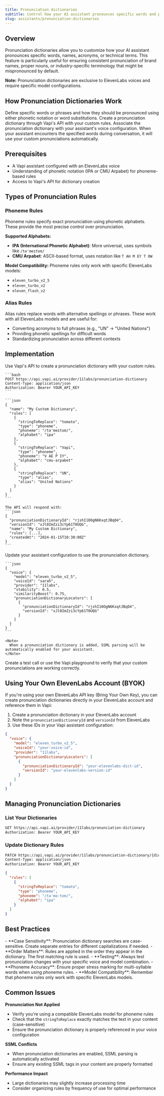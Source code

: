 ```yaml
---
title: Pronunciation dictionaries
subtitle: Control how your AI assistant pronounces specific words and phrases
slug: assistants/pronunciation-dictionaries
---
```


## Overview

Pronunciation dictionaries allow you to customize how your AI assistant pronounces specific words, names, acronyms, or technical terms. This feature is particularly useful for ensuring consistent pronunciation of brand names, proper nouns, or industry-specific terminology that might be mispronounced by default.

**Note:** Pronunciation dictionaries are exclusive to ElevenLabs voices and require specific model configurations.

## How Pronunciation Dictionaries Work

<Steps>
  <Step title="Create Pronunciation Rules">
    Define specific words or phrases and how they should be pronounced using either phonetic notation or word substitutions.
  </Step>

  <Step title="Upload Dictionary to Vapi">
    Create a pronunciation dictionary through Vapi's API with your custom rules.
  </Step>

  <Step title="Configure Your Assistant">
    Associate the pronunciation dictionary with your assistant's voice configuration.
  </Step>

  <Step title="Automatic Application">
    When your assistant encounters the specified words during conversation, it will use your custom pronunciations automatically.
  </Step>
</Steps>

## Prerequisites

- A Vapi assistant configured with an ElevenLabs voice
- Understanding of phonetic notation (IPA or CMU Arpabet) for phoneme-based rules
- Access to Vapi's API for dictionary creation

## Types of Pronunciation Rules

### Phoneme Rules

Phoneme rules specify exact pronunciation using phonetic alphabets. These provide the most precise control over pronunciation.

**Supported Alphabets:**
- **IPA (International Phonetic Alphabet)**: More universal, uses symbols like `/tə'meɪtoʊ/`
- **CMU Arpabet**: ASCII-based format, uses notation like `T AH M EY T OW`

**Model Compatibility:**
Phoneme rules only work with specific ElevenLabs models:
- `eleven_turbo_v2_5`
- `eleven_turbo_v2`
- `eleven_flash_v2`

### Alias Rules

Alias rules replace words with alternative spellings or phrases. These work with all ElevenLabs models and are useful for:
- Converting acronyms to full phrases (e.g., "UN" → "United Nations")
- Providing phonetic spellings for difficult words
- Standardizing pronunciation across different contexts

## Implementation

<Steps>
  <Step title="Create a Pronunciation Dictionary">
    Use Vapi's API to create a pronunciation dictionary with your custom rules.

    ```bash
    POST https://api.vapi.ai/provider/11labs/pronunciation-dictionary
    Content-Type: application/json
    Authorization: Bearer YOUR_API_KEY
    ```

    ```json
    {
      "name": "My Custom Dictionary",
      "rules": [
        {
          "stringToReplace": "tomato",
          "type": "phoneme",
          "phoneme": "/tə'meɪtoʊ/",
          "alphabet": "ipa"
        },
        {
          "stringToReplace": "Vapi",
          "type": "phoneme", 
          "phoneme": "V AE P IY",
          "alphabet": "cmu-arpabet"
        },
        {
          "stringToReplace": "UN",
          "type": "alias",
          "alias": "United Nations"
        }
      ]
    }
    ```

    The API will respond with:
    ```json
    {
      "pronunciationDictionaryId": "rjshI10OgN6KxqtJBqO4",
      "versionId": "xJl0ImZzi3cYp61T0UQG",
      "name": "My Custom Dictionary",
      "rules": [...],
      "createdAt": "2024-01-15T10:30:00Z"
    }
    ```
  </Step>

  <Step title="Configure Your Assistant's Voice">
    Update your assistant configuration to use the pronunciation dictionary.

    ```json
    {
      "voice": {
        "model": "eleven_turbo_v2_5",
        "voiceId": "sarah",
        "provider": "11labs",
        "stability": 0.5,
        "similarityBoost": 0.75,
        "pronunciationDictionaryLocators": [
          {
            "pronunciationDictionaryId": "rjshI10OgN6KxqtJBqO4",
            "versionId": "xJl0ImZzi3cYp61T0UQG"
          }
        ]
      }
    }
    ```

    <Note>
      When a pronunciation dictionary is added, SSML parsing will be automatically enabled for your assistant.
    </Note>
  </Step>

  <Step title="Test Your Pronunciation">
    Create a test call or use the Vapi playground to verify that your custom pronunciations are working correctly.
  </Step>
</Steps>

## Using Your Own ElevenLabs Account (BYOK)

If you're using your own ElevenLabs API key (Bring Your Own Key), you can create pronunciation dictionaries directly in your ElevenLabs account and reference them in Vapi:

1. Create a pronunciation dictionary in your ElevenLabs account
2. Note the `pronunciationDictionaryId` and `versionId` from ElevenLabs
3. Use these IDs in your Vapi assistant configuration:

```json
{
  "voice": {
    "model": "eleven_turbo_v2_5",
    "voiceId": "your-voice-id",
    "provider": "11labs",
    "pronunciationDictionaryLocators": [
      {
        "pronunciationDictionaryId": "your-elevenlabs-dict-id",
        "versionId": "your-elevenlabs-version-id"
      }
    ]
  }
}
```

## Managing Pronunciation Dictionaries

### List Your Dictionaries

```bash
GET https://api.vapi.ai/provider/11labs/pronunciation-dictionary
Authorization: Bearer YOUR_API_KEY
```

### Update Dictionary Rules

```bash
PATCH https://api.vapi.ai/provider/11labs/pronunciation-dictionary/{dictionaryId}
Content-Type: application/json
Authorization: Bearer YOUR_API_KEY
```

```json
{
  "rules": [
    {
      "stringToReplace": "tomato",
      "type": "phoneme",
      "phoneme": "/tə'mɑːtoʊ/",
      "alphabet": "ipa"
    }
  ]
}
```

## Best Practices

<Note>
- **Case Sensitivity**: Pronunciation dictionary searches are case-sensitive. Create separate entries for different capitalizations if needed.
- **Order Matters**: Rules are applied in the order they appear in the dictionary. The first matching rule is used.
- **Testing**: Always test pronunciation changes with your specific voice and model combination.
- **Phoneme Accuracy**: Ensure proper stress marking for multi-syllable words when using phoneme rules.
- **Model Compatibility**: Remember that phoneme rules only work with specific ElevenLabs models.
</Note>

## Common Issues

**Pronunciation Not Applied**
- Verify you're using a compatible ElevenLabs model for phoneme rules
- Check that the `stringToReplace` exactly matches the text in your content (case-sensitive)
- Ensure the pronunciation dictionary is properly referenced in your voice configuration

**SSML Conflicts**
- When pronunciation dictionaries are enabled, SSML parsing is automatically activated
- Ensure any existing SSML tags in your content are properly formatted

**Performance Impact**
- Large dictionaries may slightly increase processing time
- Consider organizing rules by frequency of use for optimal performance 